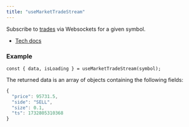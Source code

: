 ```yaml
---
title: "useMarketTradeStream"
---
```


Subscribe to [trades](/sdks/tech-doc/interfaces/orderly_network_types.API.Trade) via Websockets for a given symbol.

- [Tech docs](/sdks/tech-doc/modules/orderly_network_hooks#usemkarettradestream)

### Example

```tsx
const { data, isLoading } = useMarketTradeStream(symbol);
```

The returned data is an array of objects containing the following fields:

```ts
{
  "price": 95731.5,
  "side": "SELL",
  "size": 0.1,
  "ts": 1732805310368
}
```
